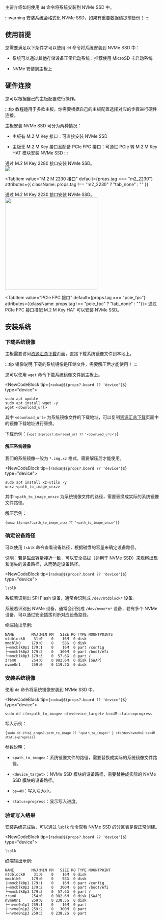 
主要介绍如何使用 `dd` 命令将系统安装到 NVMe SSD 中。

:::warning
安装系统会格式化 NVMe SSD，如果有重要数据请提前备份！
:::

## 使用前提

您需要满足以下条件才可以使用 `dd` 命令将系统安装到 NVMe SSD 中：

- 系统可以通过其他存储设备正常启动系统：推荐使用 MicroSD 卡启动系统

- NVMe 安装到主板上

## 硬件连接

您可以根据自己的主板配置进行操作。

:::tip
教程适用于多款主板，你需要根据自己的主板配置选择对应的步骤进行硬件连接。

主板安装 NVMe SSD 可分为两种情况：

- 主板有 M.2 M Key 接口：可直接安装 NVMe SSD

- 主板无 M.2 M Key 接口且配备 PCIe FPC 接口：可通过 PCIe 转 M.2 M Key HAT 模块安装 NVMe SSD
  :::

<Tabs queryString="system boot">
  <TabItem value="M.2 M 2280 接口" default={props.tag === "m2_2280"} attributes={{ className: props.tag !== "m2_2280" ? "tab_none" : "" }}>
    通过 M.2 M Key 2280 接口安装 NVMe SSD。
    <div style={{ textAlign: "center" }}>
      <img
        src="/img/common/radxa-os/install-system/nvme-m2-2280.webp"
        style={{ width: "100%", maxWidth: "1200px" }}
      />
    </div>
  </TabItem>

<TabItem
  value="M.2 M 2230 接口"
  default={props.tag === "m2_2230"}
  attributes={{ className: props.tag !== "m2_2230" ? "tab_none" : "" }}
>
  通过 M.2 M Key 2230 接口安装 NVMe SSD。
  <Image
    src="/img/common/radxa-os/install-system/radxa-#board#-nvme-ssd.webp"
    board={props.board}
    fallback={props.board}
    width="300"
  />
</TabItem>

  <TabItem value="PCIe FPC 接口" default={props.tag === "pcie_fpc"} attributes={{className: props.tag !== "pcie_fpc" ? "tab_none" : ""}}>
    通过 PCIe FPC 接口搭配 M.2 M Key HAT 可以安装 NVMe SSD。
  </TabItem>
</Tabs>

## 安装系统

### 下载系统镜像

主板需要访问[资源汇总下载](../../../../download)页面，直接下载系统镜像文件到本地上。

:::tip 镜像说明
下载的系统镜像是压缩文件，需要解压后才能使用！
:::

您可以使用 `wget` 命令下载系统镜像文件到主板上。

<NewCodeBlock tip={`radxa@${props?.board ?? 'device'}$`} type="device">

```
sudo apt update
sudo apt install wget -y
wget <download_url>
```

</NewCodeBlock>

其中 `<download_url>` 为系统镜像文件的下载地址，可以复制[资源汇总下载](../../../../download)页面中的镜像下载地址进行替换。

下载示例：<code>{`wget ${props?.download_url ?? '<download_url>'}`}</code>

#### 解压系统镜像

我们的系统镜像一般为 `*.img.xz` 格式，需要解压后才能使用。

<NewCodeBlock tip={`radxa@${props?.board ?? 'device'}$`} type="device">

```
sudo apt install xz-utils -y
unxz <path_to_image_unxz>
```

</NewCodeBlock>

其中 `<path_to_image_unxz>` 为系统镜像文件的路径，需要替换成实际的系统镜像文件路径。

解压示例：

<code>{`unxz ${props?.path_to_image_unxz ?? "<path_to_image_unxz>"}`}</code>

### 确定设备路径

可以使用 `lsblk` 命令查看设备路径，根据磁盘的容量来确定设备路径。

说明：若是磁盘容量接近一致，可以安全插拔（适用于 NVMe SSD）来观察出现和消失的设备路径，从而确定设备路径。

<NewCodeBlock tip={`radxa@${props?.board ?? 'device'}$`} type="device">

```
lsblk
```

</NewCodeBlock>

系统若识别出 SPI Flash 设备，通常会识别成 `/dev/mtdblock*` 设备。

系统若识别出 NVMe 设备，通常会识别成 `/dev/nvme*n*` 设备，若有多个 NVMe 设备，可以通过安全插拔判断对应设备路径。

终端输出示例:

```
NAME        MAJ:MIN RM   SIZE RO TYPE MOUNTPOINTS
mtdblock0    31:0    0    16M  0 disk
mmcblk0     179:0    0    58G  0 disk
├─mmcblk0p1 179:1    0    16M  0 part /config
├─mmcblk0p2 179:2    0   300M  0 part /boot/efi
└─mmcblk0p3 179:3    0  57.6G  0 part /
zram0       254:0    0 982.6M  0 disk [SWAP]
nvme0n1     259:0    0 119.2G  0 disk
```

### 安装系统镜像

使用 `dd` 命令将系统镜像安装到 NVMe SSD 中。

<NewCodeBlock tip={`radxa@${props?.board ?? 'device'}$`} type="device">

```
sudo dd if=<path_to_image> of=<device_target> bs=4M status=progress
```

</NewCodeBlock>

写入示例：

<code>{`sudo dd if=${
  props?.path_to_image ?? "<path_to_image>"
} of=/dev/nvme0n1 bs=4M status=progress`}</code>

参数说明：

- `<path_to_image>`：系统镜像文件的路径，需要替换成实际的系统镜像文件路径。

- `<device_target>`：NVMe SSD 模块的设备路径，需要替换成实际的 NVMe SSD 模块的设备路径。

- `bs=4M`：写入块大小。

- `status=progress`：显示写入进度。

### 验证写入结果

安装系统完成后，可以通过 `lsblk` 命令查看 NVMe SSD 的分区表是否正常创建。

<NewCodeBlock tip={`radxa@${props?.board ?? 'device'}$`} type="device">

```
lsblk
```

</NewCodeBlock>

终端输出示例:

```
NAME        MAJ:MIN RM   SIZE RO TYPE MOUNTPOINT
mtdblock0    31:0    0    16M  0 disk
mmcblk0     179:0    0    58G  0 disk
├─mmcblk0p1 179:1    0    16M  0 part /config
├─mmcblk0p2 179:2    0   300M  0 part /boot/efi
└─mmcblk0p3 179:3    0  57.6G  0 part /
zram0       254:0    0 982.6M  0 disk [SWAP]
nvme0n1     259:0    0 238.5G  0 disk
├─nvme0n1p1 259:1    0    16M  0 part
├─nvme0n1p2 259:2    0   300M  0 part
└─nvme0n1p3 259:3    0 238.2G  0 part
```
